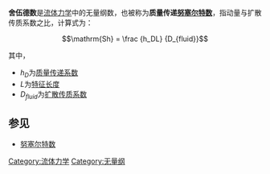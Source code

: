{{unreferenced|time=2010-01-19T10:35:40+00:00}}
'''舍伍德数'''是[[流体力学|流体力学]]中的无量纲数，也被称为'''质量传递[[努塞尔特数|努塞尔特数]]'''，指动量与扩散传质系数之比，计算式为：

:<math>\mathrm{Sh} = \frac {h_DL} {D_{fluid}}</math>

其中，

* <math>h_D</math>为[[质量传递系数|质量传递系数]]
* <math>L</math>为[[特徵長度|特征长度]]
* <math>D_{fluid}</math>为[[质量扩散率|扩散传质系数]]


==参见==
*[[努塞尔特数|努塞尔特数]]


{{NonDimFluMech}}

[[Category:流体力学|Category:流体力学]]
[[Category:无量纲|Category:无量纲]]